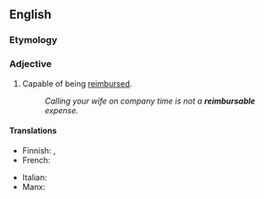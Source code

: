 ==English==

===Etymology===
{{suffix|en|reimburse|able}}

===Adjective===
{{en-adj|-}}

# Capable of being [[reimburse]]d.
#: ''Calling your wife on company time is not a '''reimbursable''' expense.''

====Translations====
{{trans-top|capable of being reimbursed for}}
* Finnish: {{t|fi|hyvitettävä}}, {{t|fi|korvattava}}
* French: {{t+|fr|remboursable}}
{{trans-mid}}
* Italian: {{t|it|rimborsabile}}
* Manx: {{t|gv|yn-aaeeck}}
{{trans-bottom}}